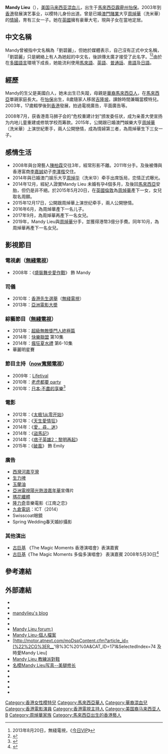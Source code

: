{{Infobox Model
| name          = Mandy Lieu
| caption       = 
| birthname     =
| birthdate     = {{birth date and age|1985|3|20}}
| location      = {{MAL}}[[霹靂州|霹靂州]][[怡保|怡保]]
| deathdate     = 
| deathplace    = 
| occupation   = 模特儿、演员、专栏作家
| agency        = Quest Artists & Models
| aliases       = 劉碧麗
| spouse        = 
| homepage      = 
}}
'''Mandy Lieu'''（{{bd|1985年|3月20日|catIdx=Lieu, Mandy}}），[[美国|美国]][[马来西亚|马来西亚]][[混血儿|混血儿]]，出生于[[馬來西亞|馬來西亞]][[霹靂州|霹靂州]][[怡保|怡保]]。2003年到[[香港|香港]]發展演艺事业，以模特儿身份出道。曾是已婚[[澳門賭業|澳門賭業]]大亨[[周焯華|周焯華]]（洗米華）的[[情婦|情婦]]，育有三女一子。她在[[英國|英國]]擁有豪華大宅，現與子女在當地定居。

== 中文名稱 ==
Mandy曾被指中文名稱為「劉碧麗」，但她於媒體表示，自己沒有正式中文名稱，「劉碧麗」只是網絡上有人為她起的中文名，後誤傳太廣才接受了此名字。<ref>2013年8月20日，無綫電視，《[[今日VIP|今日VIP]]》</ref><ref>{{Cite web |url=http://hk.apple.nextmedia.com/enews/realtime/20130313/51298065 |title=Mandy Lieu中文名叫劉碧麗？ |accessdate=2014-02-21 |archive-date=2016-10-29 |archive-url=https://web.archive.org/web/20161029184032/http://hk.apple.nextmedia.com/enews/realtime/20130313/51298065 |dead-url=no }}</ref>由於在[[多语制|多國語言]]環境下成長，她能流利使用[[馬來語|馬來語]]、[[英語|英語]]、[[普通話|普通話]]、[[粵語|粵語]]及[[日語|日語]]。

== 經歷 ==
{{unreferenced|章節|time=2018-12-01}}
Mandy的生父是美國白人，她未出生已失蹤，母親是[[華裔馬來西亞人|華裔馬來西亞人]]，在[[馬來西亞|馬來西亞]]單親家庭長大。在[[怡保|怡保]]出生，8歲隨家人移居[[吉隆坡|吉隆坡]]。課餘時間兼職當模特兒。2003年，17歲輟學後到[[香港|香港]]發展，拍過電視廣告，平面廣告等。

2008年7月，获香港青马狮子会的“危校重建计划”颁发委任状，成为亲善大使宣扬为内地儿童重建或修筑学校而筹款。2015年，公開跟已婚澳門娛樂大亨[[周焯華|周焯華]]（洗米華）上演世紀牽手，兩人公開戀情，成為情婦第三者，為周焯華生下三女一子。

== 感情生活 ==
{{unreferenced|章節|time=2018-12-01}}
* 2008年與台灣藝人[[陳柏霖|陳柏霖]]交往3年，經常形影不離。2011年分手。及後被傳與香港富商[[李嘉誠|李嘉誠]]幼子[[李澤楷|李澤楷]]交住。
* 2014年與已婚澳门娱乐大亨[[周焯华|周焯华]]（洗米华）牵手出席饭局，恋情正式曝光。
* 2014年12月，經紀人證實Mandy Lieu 未婚有孕4個多月，及後回[[馬來西亞|馬來西亞]]安胎，但仍是非不絕。於2015年5月20日，在[[英國|英國]][[倫敦|倫敦]]為[[周焯華|周焯華]]產下一女，女兒取名周願。
* 2015年12月17日，公開跟周焯華上演世纪牵手，兩人公開戀情。
* 2016年6月，為周焯華產下一名儿子。
* 2017年9月，為周焯華再產下一名女兒。
* 2019年，Mandy Lieu與[[周焯華|周焯華]]分手，並獲得港幣3億分手費。同年10月，為周焯華再產下一名女兒。

== 影視節目 ==
=== 電視劇（[[無綫電視|無綫電視]]） ===
* 2008年：《[[盛裝舞步愛作戰|盛裝舞步愛作戰]]》 飾 Mandy

=== 司儀 ===
* 2010年：[[香港先生選舉|香港先生選舉]]（[[無綫電視|無綫電視]]）
* 2013年：[[亞洲電影大奬|亞洲電影大奬]]

=== 綜藝節目（[[無綫電視|無綫電視]]） ===
* 2013年：[[超級無敵獎門人終極篇|超級無敵獎門人終極篇]]
* 2014年：[[快樂聯盟|快樂聯盟]] 第10集
* 2014年：[[瘋狂夏水禮|瘋狂夏水禮]] 第6-10集
* 華麗明星賽

=== 節目主持（[[now寬頻電視|now寬頻電視]]） ===
* 2009年：[[Lifetival|Lifetival]]
* 2010年：[[老虎都要_party|老虎都要 party]]
* 2010年：[[日本‧不盡的享樂|日本‧不盡的享樂]]<ref>{{Cite web |url=http://now101.now-tv.com/nowHK/ |title=now101台官方網站 - 2011全新電視體驗 |accessdate=2011-01-26 |archive-date=2011-02-13 |archive-url=https://web.archive.org/web/20110213041901/http://now101.now-tv.com/nowHK/ |dead-url=yes }}</ref>

=== 電影 ===
* 2012年：《[[太极1从零开始|太极1从零开始]]》
* 2012年：《[[天生愛情狂_(香港電影)|天生愛情狂]]》
* 2014年：《[[愛．尋．迷|愛．尋．迷]]》
* 2014年：《[[盜馬記|盜馬記]]》
* 2014年：《[[痞子英雄2：黎明再起|痞子英雄2：黎明再起]]》
* 2015年：《[[破風_(電影)|破風]]》 飾 Emily

=== 廣告 ===
* [[西灣河|西灣河]][[嘉亨灣|嘉亨灣]]
* [[生力啤|生力啤]]
* [[玉蘭油|玉蘭油]]
* [[亞洲電視|亞洲電視]][[陽光熱浪嘉年華|陽光熱浪嘉年華]]宣傳片
* [[瑪花纖體|瑪花纖體]]
* [[隆力奇|隆力奇]]音樂電影《江南之恋》
* [[九倉電訊|九倉電訊]]：ICT（2014）
* Swisscoat眼鏡
* Spring Wedding春天婚紗攝影

=== 其他演出 ===
* [[古巨基|古巨基]] 《The Magic Moments 香港演唱會》表演嘉賓
* [[古巨基|古巨基]]《The Magic Moments 多倫多演唱會》 表演嘉賓 2008年5月30日<ref>{{Cite web |url=http://www.2008leokuconcert.com/ |title=2008leokuconcert.com |accessdate=2008-03-08 |archive-date=2008-03-08 |archive-url=https://web.archive.org/web/20080308225359/http://www.2008leokuconcert.com/ |dead-url=yes }}</ref>

== 參考連結 ==
{{Reflist|colwidth=30em}}

== 外部連結 ==
*{{Sinaweibo|5288836028|刘碧丽MandyLieu}}
*{{facebook|MandyLieuOfficalPage|Mandy Lieu}}
*[https://web.archive.org/web/20151127035641/http://blogs.elle.com.hk/mandylieu/ mandylieu's blog]
*{{Sinaweibo|elitemandylieu|Mandy_Lieu}}
*{{Sinaweibo|welovemandymandy|welovemandylieu}}
*[https://web.archive.org/web/20100618225144/http://mandyforum.6k.cc/   Mandy Lieu forum:)]
*[https://web.archive.org/web/20080117083242/http://www.elitehkmodel.com/model-info.php?gender=F&model_type=Asian&available=&lang=en&model_id=59  Mandy Lieu-個人檔案]
*[http://motor.atnext.com/moDspContent.cfm?article_id=(%22%2CG%3ER__'!B%3C%20%0A&CAT_ID=171&SelectedIndex=74  及時愛Mandy Lieu] {{Wayback|url=http://motor.atnext.com/moDspContent.cfm?article_id=(%22%2CG%3ER__'!B%3C%20%0A&CAT_ID=171&SelectedIndex=74 |date=20081007052016 }}
*[https://web.archive.org/web/20080410162312/http://ladies.sina.com.hk/cgi-bin/nw/show.cgi/105/4/1/177456/1.html  Mandy Lieu 教練派對鞋]
*[http://ent.sina.com.cn/s/p/2007-09-05/05511703142.shtml  名模Mandy Lieu写真--美腿修长] {{Wayback|url=http://ent.sina.com.cn/s/p/2007-09-05/05511703142.shtml |date=20190921033527 }}
*{{youtube|iD2XIt10lWo|Mandy Lieu 婚紗廣告}}
*{{imdb name|5375974}}
*{{hkmdb name|61604}}
* {{douban people}}
* {{Mtime people|1778440}}

{{DEFAULTSORT:Lieu, Mandy}}
[[Category:香港女性模特兒|Category:香港女性模特兒]]
[[Category:馬來西亞華人|Category:馬來西亞華人]]
[[Category:華裔混血兒|Category:華裔混血兒]]
[[Category:香港電影演員|Category:香港電影演員]]
[[Category:香港電視主持人|Category:香港電視主持人]]
[[Category:美国裔马来西亚人|Category:美国裔马来西亚人]]
[[Category:劉姓|B]]
[[Category:周焯華家族|Category:周焯華家族]]
[[Category:馬來西亞出生的香港藝人|Category:馬來西亞出生的香港藝人]]